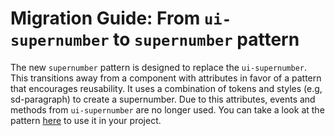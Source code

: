 
<Meta title="Docs/Migration/ui-supernumber" />

# Migration Guide: From `ui-supernumber` to `supernumber` pattern

The new `supernumber` pattern is designed to replace the `ui-supernumber`. This transitions away from a component with attributes in favor of a pattern that encourages reusability. It uses a combination of tokens and styles (e.g, sd-paragraph) to create a supernumber. Due to this attributes, events and methods from `ui-supernumber` are no longer used. You can take a look at the pattern [here](https://solid-design-system.fe.union-investment.de/docs/?path=/docs/pattern-supernumber--docs) to use it in your project.
